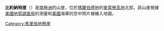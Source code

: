 {{unreferenced|time=2013-10-27T08:45:36+00:00}}
{{Coord|74|58|S|135|9|W|source:GNIS|display=title}}

'''比約納特崖'''（{{lang-en|Björnert Cliffs}}）是[[南極洲|南極洲]]的山崖，位於[[瑪麗伯德地|瑪麗伯德地]]的[[麥當勞高地|麥當勞高地]]北部，該山崖根據[[美國地質調查局|美國地質調查局]]的測量和[[美國|美國]]海軍的空中照片被繪入地圖。

{{DEFAULTSORT:Björnert Cliffs}}
[[Category:馬里伯地懸崖|Category:馬里伯地懸崖]]


{{MarieByrdLand-geo-stub}}